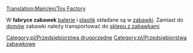 [[Translation:Main/en/Toy Factory]]
{{pl/Przedsiębiorstwa|image=ToyFactory.png
|name=Fabryka zabawek
|climates=[[Main/en/Klimat/Pl#Zabawkowy|Zabawkowy]]
|accepts=[[Main/pl/Plastik|Plastik]], [[Main/pl/Baterie|Baterie]]
|produces=[[Main/pl/Zabawki|Zabawki]]
}}

W '''fabryce zabawek''' [[Main/pl/Baterie|baterie]] i [[Main/pl/Plastik|plastik]] składane są w [[Main/pl/Zabawki|zabawki]]. Zamiast do [[Main/pl/Domy|domów]] zabawki należy transportować do [[Main/pl/Sklep z zabawkami|sklepu z zabawkami]]

{{pl/Navbox Industries}}

[[Category:pl/Przedsiębiorstwa drugorzędne]]
[[Category:pl/Przedsiębiorstwa zabawkowe]]